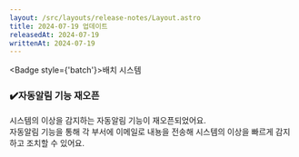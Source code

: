 ```yaml
---
layout: /src/layouts/release-notes/Layout.astro
title: 2024-07-19 업데이트
releasedAt: 2024-07-19
writtenAt: 2024-07-19
---
```



<Badge style={'batch'}>배치 시스템</Badge>
### ✔️자동알림 기능 재오픈
시스템의 이상을 감지하는 자동알림 기능이 재오픈되었어요.\
자동알림 기능을 통해 각 부서에 이메일로 내뇽을 전송해 시스템의 이상을 빠르게 감지하고 조치할 수 있어요.
<br/>
